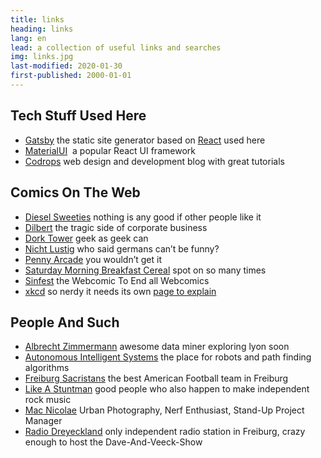 ```yaml
---
title: links
heading: links
lang: en
lead: a collection of useful links and searches
img: links.jpg
last-modified: 2020-01-30
first-published: 2000-01-01
---
```


## Tech Stuff Used Here

- [Gatsby](https://www.gatsbyjs.org/)&nbsp;the static site generator based on
  [React](https://reactjs.org/) used here
- [MaterialUI](https://material-ui.com/)&nbsp; a popular React UI framework
- [Codrops](https://www.tympanus.net/codrops/)&nbsp;web design and development
  blog with great tutorials

## Comics On The Web

- [Diesel Sweeties](https://www.dieselsweeties.com/)&nbsp;nothing is any good if
  other people like it
- [Dilbert](http://www.dilbert.com/)&nbsp;the tragic side of corporate business
- [Dork Tower](https://www.dorktower.com/)&nbsp;geek as geek can
- [Nicht Lustig](http://www.nichtlustig.de/)&nbsp;who said germans can’t be
  funny?
- [Penny Arcade](https://www.penny-arcade.com/comic/)&nbsp;you wouldn’t get it
- [Saturday Morning Breakfast Cereal](https://www.smbc-comics.com)&nbsp;spot on
  so many times
- [Sinfest](http://www.sinfest.net)&nbsp;the Webcomic To End all Webcomics
- [xkcd](https://xkcd.com/)&nbsp;so nerdy it needs its own
  [page to explain](http://www.explainxkcd.com/)

## People And Such

- [Albrecht Zimmermann](http://www.scientific-data-mining.org/)&nbsp;awesome
  data miner exploring lyon soon
- [Autonomous Intelligent Systems](http://ais.informatik.uni-freiburg.de/)&nbsp;the
  place for robots and path finding algorithms
- [Freiburg Sacristans](https://www.ft1844-freiburg.de/americanfootball/)&nbsp;the
  best American Football team in Freiburg
- [Like A Stuntman](http://www.like-a-stuntman.de/)&nbsp;good people who also
  happen to make independent rock music
- [Mac Nicolae](https://macnicolae.com/)&nbsp;Urban Photography, Nerf
  Enthusiast, Stand-Up Project Manager
- [Radio Dreyeckland](https://www.rdl.de/)&nbsp;only independent radio station
  in Freiburg, crazy enough to host the Dave-And-Veeck-Show
